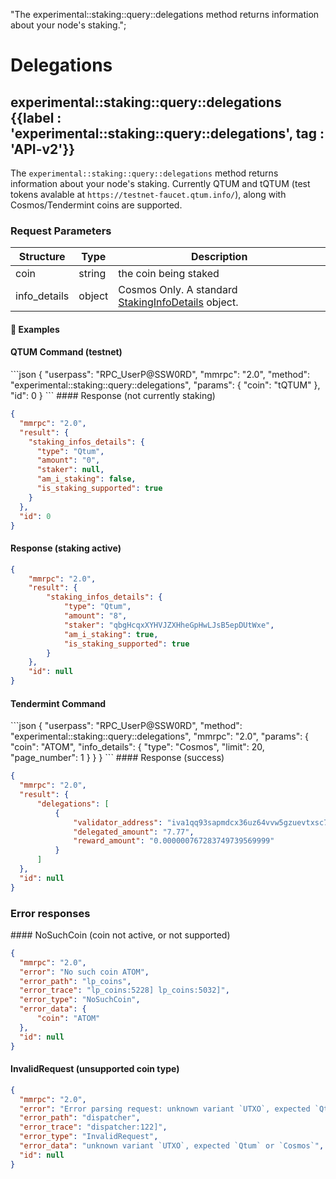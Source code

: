   "The experimental::staking::query::delegations method returns information about your node's staking.";

# Delegations

## experimental::staking::query::delegations {{label : 'experimental::staking::query::delegations', tag : 'API-v2'}}

The `experimental::staking::query::delegations` method returns information about your node's staking. Currently QTUM and tQTUM (test tokens avalable at `https://testnet-faucet.qtum.info/`), along with Cosmos/Tendermint coins are supported.

### Request Parameters

| Structure     | Type   | Description                                                                                                                     |
| ------------- | ------ | ------------------------------------------------------------------------------------------------------------------------------- |
| coin          | string | the coin being staked                                                                                                           |
| info\_details | object | Cosmos Only. A standard [StakingInfoDetails](/komodo-defi-framework/api/common_structures/wallet/#staking-info-details) object. |

#### 📌 Examples

#### QTUM Command (testnet)

<CodeGroup title="" tag="POST" label="experimental::staking::query::delegations" mm2MethodDecorate="true">
  ```json
  {
    "userpass": "RPC_UserP@SSW0RD",
    "mmrpc": "2.0",
    "method": "experimental::staking::query::delegations",
    "params": {
      "coin": "tQTUM"
    },
    "id": 0
  }
  ```
</CodeGroup>

<CollapsibleSection expandedText="Hide Response" collapsedText="Show Response">
  #### Response (not currently staking)

  ```json
  {
    "mmrpc": "2.0",
    "result": {
      "staking_infos_details": {
        "type": "Qtum",
        "amount": "0",
        "staker": null,
        "am_i_staking": false,
        "is_staking_supported": true
      }
    },
    "id": 0
  }
  ```

  #### Response (staking active)

  ```json
  {
      "mmrpc": "2.0",
      "result": {
          "staking_infos_details": {
              "type": "Qtum",
              "amount": "8",
              "staker": "qbgHcqxXYHVJZXHheGpHwLJsB5epDUtWxe",
              "am_i_staking": true,
              "is_staking_supported": true
          }
      },
      "id": null
  }
  ```
</CollapsibleSection>

#### Tendermint Command

<CodeGroup title="" tag="POST" label="experimental::staking::delegations" mm2MethodDecorate="true">
  ```json
  {
    "userpass": "RPC_UserP@SSW0RD",
    "method": "experimental::staking::query::delegations",
    "mmrpc": "2.0",
    "params": {
      "coin": "ATOM",
      "info_details": {
        "type": "Cosmos",
        "limit": 20,
        "page_number": 1
      }
    }
  }
  ```
</CodeGroup>

<CollapsibleSection expandedText="Hide Response" collapsedText="Show Response">
  #### Response (success)

  ```json
  {
    "mmrpc": "2.0",
    "result": {
        "delegations": [
            {
                "validator_address": "iva1qq93sapmdcx36uz64vvw5gzuevtxsc7lcfxsat",
                "delegated_amount": "7.77",
                "reward_amount": "0.000000767283749739569999"
            }
        ]
    },
    "id": null
  }
  ```
</CollapsibleSection>

### Error responses

<CollapsibleSection expandedText="Hide Error Responses" collapsedText="Show Error Responses">
  #### NoSuchCoin (coin not active, or not supported)

  ```json
  {
    "mmrpc": "2.0",
    "error": "No such coin ATOM",
    "error_path": "lp_coins",
    "error_trace": "lp_coins:5228] lp_coins:5032]",
    "error_type": "NoSuchCoin",
    "error_data": {
        "coin": "ATOM"
    },
    "id": null
  }
  ```

  #### InvalidRequest (unsupported coin type)

  ```json
  {
    "mmrpc": "2.0",
    "error": "Error parsing request: unknown variant `UTXO`, expected `Qtum` or `Cosmos`",
    "error_path": "dispatcher",
    "error_trace": "dispatcher:122]",
    "error_type": "InvalidRequest",
    "error_data": "unknown variant `UTXO`, expected `Qtum` or `Cosmos`",
    "id": null
  }
  ```
</CollapsibleSection>
